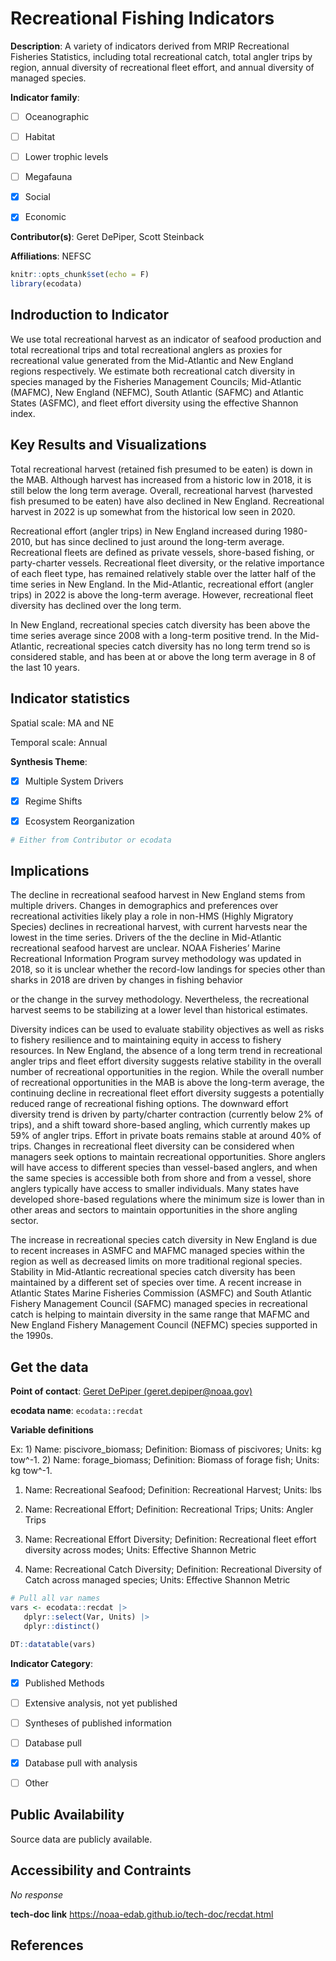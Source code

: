 # Recreational Fishing Indicators

**Description**: A variety of indicators derived from MRIP Recreational Fisheries Statistics, including total recreational catch, total angler trips by region, annual diversity of recreational fleet effort, and annual diversity of managed species.

**Indicator family**: 

- [ ] Oceanographic
- [ ] Habitat
- [ ] Lower trophic levels
- [ ] Megafauna
- [X] Social
- [X] Economic

**Contributor(s)**: Geret DePiper, Scott Steinback

**Affiliations**: NEFSC

```{r echo=FALSE}
knitr::opts_chunk$set(echo = F)
library(ecodata)
```
## Indroduction to Indicator
We use total recreational harvest as an indicator of seafood production and total recreational trips and total recreational anglers as proxies for recreational value generated from the Mid-Atlantic and New England regions respectively. We estimate both recreational catch diversity in species managed by the Fisheries Management Councils; Mid-Atlantic (MAFMC), New England (NEFMC), South Atlantic (SAFMC) and Atlantic States (ASFMC), and fleet effort diversity using the effective Shannon index.

## Key Results and Visualizations
Total recreational harvest (retained fish presumed to be eaten) is down in the MAB. Although harvest has increased from a historic low in 2018, it is still below the long term average. Overall, recreational harvest (harvested fish presumed to be eaten) have also declined in New England. Recreational harvest in 2022 is up somewhat from the historical low seen in 2020.

Recreational effort (angler trips) in New England increased during 1980-2010, but has since declined to just around the long-term average. Recreational fleets are defined as private vessels, shore-based fishing, or party-charter vessels. Recreational fleet diversity, or the relative importance of each fleet type, has remained relatively stable over the latter half of the time series in New England. In the Mid-Atlantic, recreational effort (angler trips) in 2022 is above the long-term average. However, recreational fleet diversity has declined over the long term. 

In New England, recreational species catch diversity has been above the time series average since 2008 with a long-term positive trend. In the Mid-Atlantic, recreational species catch diversity has no long term trend so is considered stable, and has been at or above the long term average in 8 of the last 10 years.

## Indicator statistics 
Spatial scale: MA and NE

Temporal scale: Annual

**Synthesis Theme**:

- [X] Multiple System Drivers
- [X] Regime Shifts
- [X] Ecosystem Reorganization

```{r autostats_recdat}
# Either from Contributor or ecodata
```

## Implications
The decline in recreational seafood harvest in New England stems from multiple drivers. Changes in demographics and preferences over recreational activities likely play a role in non-HMS (Highly Migratory Species) declines in recreational harvest, with current harvests near the lowest in the time series. Drivers of the the decline in Mid-Atlantic recreational seafood harvest are unclear. NOAA Fisheries’ Marine Recreational Information Program survey methodology was updated in 2018, so it is unclear whether the record-low landings for species other than sharks in 2018 are driven by changes in fishing behavior
or the change in the survey methodology. Nevertheless, the recreational harvest seems to be stabilizing at a lower level than historical estimates.

Diversity indices can be used to evaluate stability objectives as well as risks to fishery resilience and to maintaining equity in access to fishery resources. In New England, the absence of a long term trend in recreational angler trips and fleet effort diversity suggests relative stability in the overall number of recreational opportunities in the region. While the overall number of recreational opportunities in the MAB is above the long-term average, the continuing decline in recreational fleet effort diversity suggests a potentially reduced range of recreational fishing options. The downward effort diversity trend is driven by party/charter contraction (currently below 2% of trips), and a shift toward shore-based angling, which currently makes up 59% of angler trips. Effort in private boats remains stable at around 40% of trips. Changes in recreational fleet diversity can be considered when managers seek options to maintain recreational opportunities. Shore anglers will have access to different species than vessel-based anglers, and when the same species is accessible both from shore and from a vessel, shore anglers typically have access to smaller individuals. Many states have developed shore-based regulations where the minimum size is lower than in other areas and sectors to maintain opportunities in the shore angling sector.

The increase in recreational species catch diversity in New England is due to recent increases in ASMFC and MAFMC managed species within the region as well as decreased limits on more traditional regional species. Stability in Mid-Atlantic recreational species catch diversity has been maintained by a different set of species over time. A recent increase in Atlantic States Marine Fisheries Commission (ASMFC) and South Atlantic Fishery Management Council (SAFMC) managed species in recreational catch is helping to maintain diversity in the same range that MAFMC and New England Fishery Management Council (NEFMC) species supported in the 1990s.

## Get the data

**Point of contact**: [Geret DePiper (geret.depiper@noaa.gov)](Geret DePiper (geret.depiper@noaa.gov)){.email}

**ecodata name**: `ecodata::recdat`

**Variable definitions**

Ex: 1) Name: piscivore_biomass; Definition: Biomass of piscivores; Units: kg tow^-1. 2) Name: forage_biomass; Definition: Biomass of forage fish; Units: kg tow^-1. 
 1) Name: Recreational Seafood; Definition: Recreational Harvest; Units: lbs 
2) Name: Recreational Effort; Definition: Recreational Trips; Units: Angler Trips 
3) Name: Recreational Effort Diversity; Definition: Recreational fleet effort diversity across modes; Units: Effective Shannon Metric 
4) Name: Recreational Catch Diversity; Definition: Recreational Diversity of Catch across managed species; Units: Effective Shannon Metric

```{r vars_recdat}
# Pull all var names
vars <- ecodata::recdat |>
   dplyr::select(Var, Units) |>
   dplyr::distinct()

DT::datatable(vars)
```
**Indicator Category**:

- [X] Published Methods
- [ ] Extensive analysis, not yet published
- [ ] Syntheses of published information
- [ ] Database pull
- [X] Database pull with analysis
- [ ] Other

## Public Availability

Source data are publicly available.

## Accessibility and Contraints

_No response_

**tech-doc link**
<https://noaa-edab.github.io/tech-doc/recdat.html>

## References

